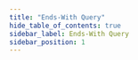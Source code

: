 ```yaml
---
title: "Ends-With Query"
hide_table_of_contents: true
sidebar_label: Ends-With Query
sidebar_position: 1
---
```





<LanguageSwitcher supportedLanguages={supportedLanguages} />

<LanguageContent language="csharp">
   <EndsWithQueryCsharp />
</LanguageContent>

<LanguageContent language="python">
   <EndsWithQueryPython />
</LanguageContent>

<LanguageContent language="php">
   <EndsWithQueryPhp />
</LanguageContent>

<LanguageContent language="nodejs">
   <EndsWithQueryNodejs />
</LanguageContent>


<!---
### Session
- [Query overview](../../../../client-api/session/querying/how-to-query)
- [Starts-With query](../../../../client-api/session/querying/text-search/starts-with-query)
- [Full-text search](../../../../client-api/session/querying/text-search/full-text-search)

### Indexes
- [map indexes](../../../../indexes/map-indexes)


-->